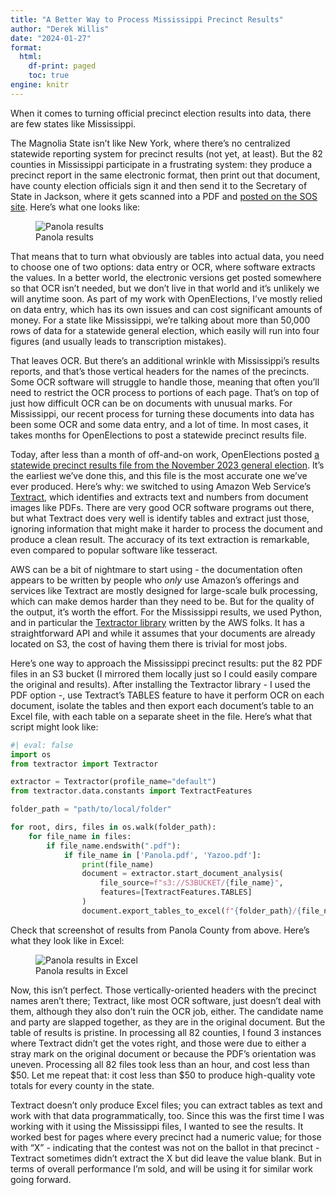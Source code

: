 ```yaml
---
title: "A Better Way to Process Mississippi Precinct Results"
author: "Derek Willis"
date: "2024-01-27"
format:
  html:
    df-print: paged
    toc: true
engine: knitr
---
```


When it comes to turning official precinct election results into data, there are few states like Mississippi.

The Magnolia State isn't like New York, where there's no centralized statewide reporting system for precinct results (not yet, at least). But the 82 counties in Mississippi participate in a frustrating system: they produce a precinct report in the same electronic format, then print out that document, have county election officials sign it and then send it to the Secretary of State in Jackson, where it gets scanned into a PDF and [posted on the SOS site](https://sos.ms.gov/elections/electionresults_aspx/elections_results_2023_countyG.aspx). Here's what one looks like:

![Panola results](panola_precinct.png)

That means that to turn what obviously are tables into actual data, you need to choose one of two options: data entry or OCR, where software extracts the values. In a better world, the electronic versions get posted somewhere so that OCR isn't needed, but we don't live in that world and it's unlikely we will anytime soon. As part of my work with OpenElections, I've mostly relied on data entry, which has its own issues and can cost significant amounts of money. For a state like Mississippi, we're talking about more than 50,000 rows of data for a statewide general election, which easily will run into four figures (and usually leads to transcription mistakes).

That leaves OCR. But there's an additional wrinkle with Mississippi's results reports, and that's those vertical headers for the names of the precincts. Some OCR software will struggle to handle those, meaning that often you'll need to restrict the OCR process to portions of each page. That's on top of just how difficult OCR can be on documents with unusual marks. For Mississippi, our recent process for turning these documents into data has been some OCR and some data entry, and a lot of time. In most cases, it takes months for OpenElections to post a statewide precinct results file.

Today, after less than a month of off-and-on work, OpenElections posted [a statewide precinct results file from the November 2023 general election](https://github.com/openelections/openelections-data-ms/blob/master/2023/20231107__ms__general__precinct.csv). It's the earliest we've done this, and this file is the most accurate one we've ever produced. Here's why: we switched to using Amazon Web Service's [Textract](https://docs.aws.amazon.com/textract/latest/dg/what-is.html), which identifies and extracts text and numbers from document images like PDFs. There are very good OCR software programs out there, but what Textract does very well is identify tables and extract just those, ignoring information that might make it harder to process the document and produce a clean result. The accuracy of its text extraction is remarkable, even compared to popular software like tesseract.

AWS can be a bit of nightmare to start using - the documentation often appears to be written by people who *only* use Amazon's offerings and services like Textract are mostly designed for large-scale bulk processing, which can make demos harder than they need to be. But for the quality of the output, it's worth the effort. For the Mississippi results, we used Python, and in particular the [Textractor library](https://github.com/aws-samples/amazon-textract-textractor) written by the AWS folks. It has a straightforward API and while it assumes that your documents are already located on S3, the cost of having them there is trivial for most jobs.

Here's one way to approach the Mississippi precinct results: put the 82 PDF files in an S3 bucket (I mirrored them locally just so I could easily compare the original and results). After installing the Textractor library - I used the PDF option -, use Textract's TABLES feature to have it perform OCR on each document, isolate the tables and then export each document's table to an Excel file, with each table on a separate sheet in the file. Here's what that script might look like:

```python
#| eval: false
import os
from textractor import Textractor

extractor = Textractor(profile_name="default")
from textractor.data.constants import TextractFeatures

folder_path = "path/to/local/folder"

for root, dirs, files in os.walk(folder_path):
    for file_name in files:
        if file_name.endswith(".pdf"):
            if file_name in ['Panola.pdf', 'Yazoo.pdf']:
	            print(file_name)
	            document = extractor.start_document_analysis(
	                file_source=f"s3://S3BUCKET/{file_name}",
	                features=[TextractFeatures.TABLES]
	            )
	            document.export_tables_to_excel(f"{folder_path}/{file_name}.xlsx")
```

Check that screenshot of results from Panola County from above. Here's what they look like in Excel:

![Panola results in Excel](panola_excel.png)

Now, this isn't perfect. Those vertically-oriented headers with the precinct names aren't there; Textract, like most OCR software, just doesn't deal with them, although they also don't ruin the OCR job, either. The candidate name and party are slapped together, as they are in the original document. But the table of results is pristine. In processing all 82 counties, I found 3 instances where Textract didn't get the votes right, and those were due to either a stray mark on the original document or because the PDF's orientation was uneven. Processing all 82 files took less than an hour, and cost less than \$50. Let me repeat that: it cost less than \$50 to produce high-quality vote totals for every county in the state.

Textract doesn't only produce Excel files; you can extract tables as text and work with that data programmatically, too. Since this was the first time I was working with it using the Mississippi files, I wanted to see the results. It worked best for pages where every precinct had a numeric value; for those with "X" - indicating that the contest was not on the ballot in that precinct - Textract sometimes didn't extract the X but did leave the value blank. But in terms of overall performance I'm sold, and will be using it for similar work going forward.
